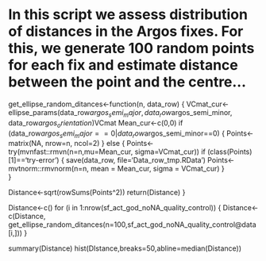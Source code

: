 # In this script we  assess distribution of distances in the Argos fixes. For this, we generate 100 random points for each fix and estimate distance between the point and the centre...



get_ellipse_random_ditances<-function(n, data_row) {
    VCmat_cur<-ellipse_params(data_row$argos_semi_major, data_row$argos_semi_minor, data_row$argos_orientation)$VCmat
	Mean_cur<-c(0,0)
	if (data_row$argos_semi_major == 0| data_row$argos_semi_minor==0) {
       Points<-matrix(NA, nrow=n, ncol=2)
	} else {
       Points<-try(mvnfast::rmvn(n=n,mu=Mean_cur, sigma=VCmat_cur))
	   if (class(Points)[1]=='try-error') {
	     save(data_row, file='Data_row_tmp.RData')
	     Points<-mvtnorm::rmvnorm(n=n, mean = Mean_cur, sigma = VCmat_cur)
	   } 	
    }	
	
   Distance<-sqrt(rowSums(Points^2))
   return(Distance)
}


Distance<-c()
for (i in 1:nrow(sf_act_god_noNA_quality_control)) {
   Distance<-c(Distance, get_ellipse_random_ditances(n=100,sf_act_god_noNA_quality_control@data[i,]))
   }

summary(Distance)
hist(DIstance,breaks=50,abline=median(Distance))

